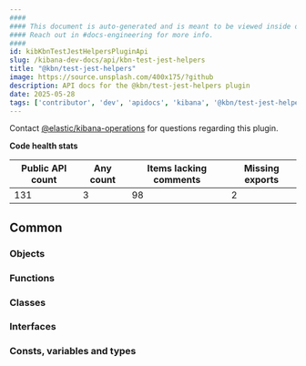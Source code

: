 ```yaml
---
####
#### This document is auto-generated and is meant to be viewed inside our experimental, new docs system.
#### Reach out in #docs-engineering for more info.
####
id: kibKbnTestJestHelpersPluginApi
slug: /kibana-dev-docs/api/kbn-test-jest-helpers
title: "@kbn/test-jest-helpers"
image: https://source.unsplash.com/400x175/?github
description: API docs for the @kbn/test-jest-helpers plugin
date: 2025-05-28
tags: ['contributor', 'dev', 'apidocs', 'kibana', '@kbn/test-jest-helpers']
---
```




Contact [@elastic/kibana-operations](https://github.com/orgs/elastic/teams/kibana-operations) for questions regarding this plugin.

**Code health stats**

| Public API count  | Any count | Items lacking comments | Missing exports |
|-------------------|-----------|------------------------|-----------------|
| 131 | 3 | 98 | 2 |

## Common

### Objects
<DocDefinitionList data={kbnTestJestHelpersObj.common.objects}/>

### Functions
<DocDefinitionList data={kbnTestJestHelpersObj.common.functions}/>

### Classes
<DocDefinitionList data={kbnTestJestHelpersObj.common.classes}/>

### Interfaces
<DocDefinitionList data={kbnTestJestHelpersObj.common.interfaces}/>

### Consts, variables and types
<DocDefinitionList data={kbnTestJestHelpersObj.common.misc}/>

